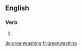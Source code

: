 ==English==

===Verb===
{{head|en}}

# {{present participle of|greenwash|lang=en}}

[[de:greenwashing]]
[[fr:greenwashing]]